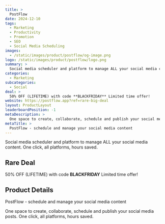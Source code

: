 ```yaml
---
title: >
  PostFlow
date: 2024-12-10
tags:
  - Marketing
  - Productivity
  - Promotion
  - SEO
  - Social Media Scheduling
images:
  - /static/images/product/postflow/og-image.png
logo: /static/images/product/postflow/logo.png
summary: >
  Social media scheduler and platform to manage ALL your social media content. One click, all platforms, hours saved.
categories:
  - Marketing
subcategories:
  - Social
deal: >
  50% OFF (LIFETIME) with code **BLACKFRIDAY** Limited time offer!
website: https://postflow.app?ref=rare-big-deal
layout: ProductLayout
leaderboardPosition: -1
metaDescription: >
  One space to create, collaborate, schedule and publish your social media posts. One click, all platforms, hours saved.
metaTitle: >
  PostFlow - schedule and manage your social media content
---
```

Social media scheduler and platform to manage ALL your social media content. One click, all platforms, hours saved.

## Rare Deal

50% OFF (LIFETIME) with code **BLACKFRIDAY** Limited time offer!

## Product Details

PostFlow - schedule and manage your social media content

One space to create, collaborate, schedule and publish your social media posts. One click, all platforms, hours saved.
